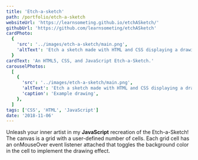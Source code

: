 ```yaml
---
title: 'Etch-a-sketch'
path: /portfolio/etch-a-sketch
websiteUrl: 'https://learnsometing.github.io/etchASketch/'
githubUrl: 'https://github.com/learnsometing/etchASketch'
cardPhoto:
  {
    'src': '../images/etch-a-sketch/main.png',
    'altText': 'Etch a sketch made with HTML and CSS displaying a drawing of a plant.',
  }
cardText: 'An HTML5, CSS, and JavaScript Etch-a-Sketch.'
carouselPhotos:
  [
    {
      'src': '../images/etch-a-sketch/main.png',
      'altText': 'Etch a sketch made with HTML and CSS displaying a drawing of a plant.',
      'caption': 'Example drawing',
    },
  ]
tags: ['CSS', 'HTML', 'JavaScript']
date: '2018-11-06'
---
```


<Grid item>
  <Typography variant={'body1'} className="description scroll-in" gutterBottom>
    Unleash your inner artist in my <strong>JavaScript</strong> recreation of
    the Etch-a-Sketch!
  </Typography>
</Grid>
<Grid item>
  <Typography variant={'body1'} className="description scroll-in" gutterBottom>
    The canvas is a grid with a user-defined number of cells. Each grid cell has
    an onMouseOver event listener attached that toggles the background color in
    the cell to implement the drawing effect.
  </Typography>
</Grid>
